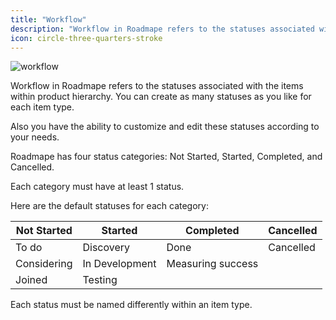 ```yaml
---
title: "Workflow"
description: "Workflow in Roadmape refers to the statuses associated with the items within product hierarchy."
icon: circle-three-quarters-stroke
---
```


![workflow](/images/workflow.png)

Workflow in Roadmape refers to the statuses associated with the items within product hierarchy. You can create as many statuses as you like for each item type.

Also you have the ability to customize and edit these statuses according to your needs.

Roadmape has four status categories: Not Started, Started, Completed, and Cancelled.

<Info>Each category must have at least 1 status.</Info>

Here are the default statuses for each category:

| Not Started | Started | Completed | Cancelled |
| ----------- | ------- | --------- | --------- |
| To do | Discovery | Done | Cancelled |
| Considering | In Development | Measuring success |  |
| Joined | Testing | | |


<Warning>Each status must be named differently within an item type.</Warning>
